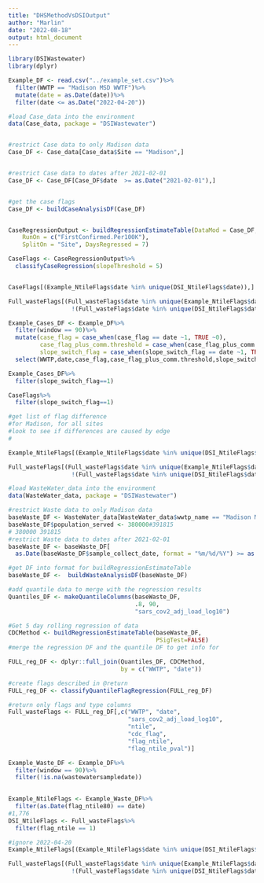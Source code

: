 ```yaml
---
title: "DHSMethodVsDSIOutput"
author: "Marlin"
date: "2022-08-18"
output: html_document
---
```

```r
library(DSIWastewater)
library(dplyr)
```


```r
Example_DF <- read.csv("../example_set.csv")%>%
  filter(WWTP == "Madison MSD WWTF")%>%
  mutate(date = as.Date(date))%>%
  filter(date <= as.Date("2022-04-20"))
```

```r
#load Case_data into the environment
data(Case_data, package = "DSIWastewater")


#restrict Case data to only Madison data
Case_DF <- Case_data[Case_data$Site == "Madison",]


#restrict Case data to dates after 2021-02-01
Case_DF <- Case_DF[Case_DF$date  >= as.Date("2021-02-01"),]


#get the case flags
Case_DF <- buildCaseAnalysisDF(Case_DF)


CaseRegressionOutput <- buildRegressionEstimateTable(DataMod = Case_DF, 
    RunOn = c("FirstConfirmed.Per100K"),
    SplitOn = "Site", DaysRegressed = 7)

CaseFlags <- CaseRegressionOutput%>%
  classifyCaseRegression(slopeThreshold = 5)


CaseFlags[(Example_NtileFlags$date %in% unique(DSI_NtileFlags$date)),]

Full_wasteFlags[(Full_wasteFlags$date %in% unique(Example_NtileFlags$date))&
                  !(Full_wasteFlags$date %in% unique(DSI_NtileFlags$date)),]
```

```r
Example_Cases_DF <- Example_DF%>%
  filter(window == 90)%>%
  mutate(case_flag = case_when(case_flag == date ~1, TRUE ~0),
         case_flag_plus_comm.threshold = case_when(case_flag_plus_comm.threshold == date ~1, TRUE ~0),
         slope_switch_flag = case_when(slope_switch_flag == date ~1, TRUE ~0))%>%
  select(WWTP,date,case_flag,case_flag_plus_comm.threshold,slope_switch_flag)

Example_Cases_DF%>%
  filter(slope_switch_flag==1)

CaseFlags%>%
  filter(slope_switch_flag==1)

#get list of flag difference
#for Madison, for all sites
#look to see if differences are caused by edge
#

Example_NtileFlags[(Example_NtileFlags$date %in% unique(DSI_NtileFlags$date)),]

Full_wasteFlags[(Full_wasteFlags$date %in% unique(Example_NtileFlags$date))&
                  !(Full_wasteFlags$date %in% unique(DSI_NtileFlags$date)),]
```

```r
#load WasteWater_data into the environment
data(WasteWater_data, package = "DSIWastewater")

#restrict Waste data to only Madison data
baseWaste_DF <- WasteWater_data[WasteWater_data$wwtp_name == "Madison MSD WWTF",]
baseWaste_DF$population_served <- 380000#391815
# 380000 391815
#restrict Waste data to dates after 2021-02-01
baseWaste_DF <- baseWaste_DF[
  as.Date(baseWaste_DF$sample_collect_date, format = "%m/%d/%Y") >= as.Date("2021-02-01"),]

#get DF into format for buildRegressionEstimateTable
baseWaste_DF <-  buildWasteAnalysisDF(baseWaste_DF)

#add quantile data to merge with the regression results
Quantiles_DF <- makeQuantileColumns(baseWaste_DF,
                                    .8, 90,
                                    "sars_cov2_adj_load_log10")

#Get 5 day rolling regression of data
CDCMethod <- buildRegressionEstimateTable(baseWaste_DF, 
                                          PSigTest=FALSE)
#merge the regression DF and the quantile DF to get info for 

FULL_reg_DF <- dplyr::full_join(Quantiles_DF, CDCMethod,
                                by = c("WWTP", "date"))

#create flags described in @return
FULL_reg_DF <- classifyQuantileFlagRegression(FULL_reg_DF)

#return only flags and type columns 
Full_wasteFlags <- FULL_reg_DF[,c("WWTP", "date", 
                                  "sars_cov2_adj_load_log10",
                                  "ntile",
                                  "cdc_flag",
                                  "flag_ntile",
                                  "flag_ntile_pval")]

```

```r
Example_Waste_DF <- Example_DF%>%
  filter(window == 90)%>%
  filter(!is.na(wastewatersampledate))

 
Example_NtileFlags <- Example_Waste_DF%>%
  filter(as.Date(flag_ntile80) == date)
#1,776
DSI_NtileFlags <- Full_wasteFlags%>%
  filter(flag_ntile == 1)

#ignore 2022-04-20
Example_NtileFlags[(Example_NtileFlags$date %in% unique(DSI_NtileFlags$date)),]

Full_wasteFlags[(Full_wasteFlags$date %in% unique(Example_NtileFlags$date))&
                  !(Full_wasteFlags$date %in% unique(DSI_NtileFlags$date)),]
```

